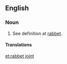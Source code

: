 ==English==

===Noun===
{{en-noun|sg=[[rabbet]] [[joint]]}}

# {{rare|woodworking}} See definition at [[rabbet]].

====Translations====
{{trans-see|rabbet}}

[[et:rabbet joint]]
